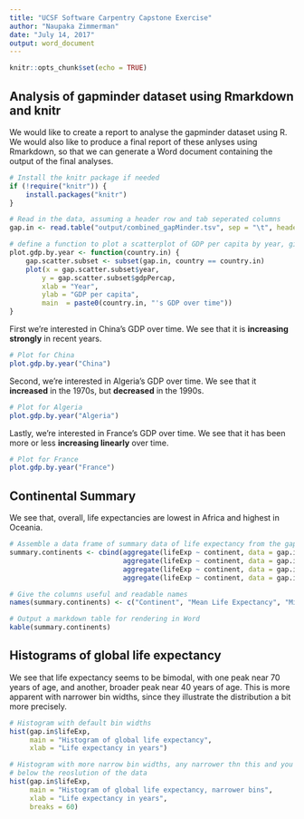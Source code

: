 ```yaml
---
title: "UCSF Software Carpentry Capstone Exercise"
author: "Naupaka Zimmerman"
date: "July 14, 2017"
output: word_document
---
```


```r
knitr::opts_chunk$set(echo = TRUE)
```

## Analysis of gapminder dataset using Rmarkdown and knitr

We would like to create a report to analyse the gapminder dataset using R. We would also like to produce a final report of these anlyses using Rmarkdown, so that we can generate a Word document containing the output of the final analyses.

```r

# Install the knitr package if needed
if (!require("knitr")) {
    install.packages("knitr")
}

# Read in the data, assuming a header row and tab seperated columns
gap.in <- read.table("output/combined_gapMinder.tsv", sep = "\t", header = TRUE)

# define a function to plot a scatterplot of GDP per capita by year, given a country name as input
plot.gdp.by.year <- function(country.in) {
    gap.scatter.subset <- subset(gap.in, country == country.in)
    plot(x = gap.scatter.subset$year, 
        y = gap.scatter.subset$gdpPercap,
        xlab = "Year",
        ylab = "GDP per capita",
        main  = paste0(country.in, "'s GDP over time"))
}
```

First we're interested in China's GDP over time. We see that it is **increasing strongly** in recent years.

```r
# Plot for China
plot.gdp.by.year("China")
```

Second, we're interested in Algeria's GDP over time. We see that it **increased** in the 1970s, but **decreased** in the 1990s.

```r
# Plot for Algeria
plot.gdp.by.year("Algeria")
```

Lastly, we're interested in France's GDP over time. We see that it has been more or less **increasing linearly** over time.

```r
# Plot for France
plot.gdp.by.year("France")
```

## Continental Summary

We see that, overall, life expectancies are lowest in Africa and highest in Oceania.

```r
# Assemble a data frame of summary data of life expectancy from the gapminder dataset 
summary.continents <- cbind(aggregate(lifeExp ~ continent, data = gap.in, mean)[1],
                            aggregate(lifeExp ~ continent, data = gap.in, mean)[2],
                            aggregate(lifeExp ~ continent, data = gap.in, min)[2],
                            aggregate(lifeExp ~ continent, data = gap.in, max)[2])

# Give the columns useful and readable names
names(summary.continents) <- c("Continent", "Mean Life Expectancy", "Min Life Expectancy", "Max Life Expectancy")

# Output a markdown table for rendering in Word
kable(summary.continents)
```

## Histograms of global life expectancy

We see that life expectancy seems to be bimodal, with one peak near 70 years of age, and another, broader peak near 40 years of age. This is more apparent with narrower bin widths, since they illustrate the distribution a bit more precisely.

```r
# Histogram with default bin widths
hist(gap.in$lifeExp,
     main = "Histogram of global life expectancy",
     xlab = "Life expectancy in years")
```


```r
# Histogram with more narrow bin widths, any narrower thn this and you go 
# below the reoslution of the data
hist(gap.in$lifeExp,
     main = "Histogram of global life expectancy, narrower bins",
     xlab = "Life expectancy in years",
     breaks = 60)
```
